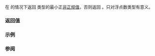 {{cpp/types/numeric_limits/title|denorm_min}}
{{cpp/types/numeric_limits/navbar}}
{{dcl begin}}
{{dcl rev multi|until1=c++11
|dcl1=
static T denorm_min() throw();
|dcl2=
static constexpr T denorm_min() noexcept;
}}
{{dcl end}}

在 {{c|1=std::numeric_limits&lt;T&gt;::has_denorm != std::denorm_absent}} 的情况下返回 {{tt|T}} 类型的最小正[[enwiki:Denormal number|非正规值]]，否则返回 {{c|std::numeric_limits&lt;T&gt;::min()}}。只对浮点数类型有意义。

===返回值===
{{dsc begin}}
{{dsc hitem | {{tt|T}} | {{c|std::numeric_limits&lt;T&gt;::denorm_min()}} }}
{{dsc | {{c/core|/* 未特化 */}} | {{c|T()}} }}
{{dsc | {{c/core|bool}}              | {{c|false}} }}
{{dsc | {{c/core|char}}              | {{c|0}} }}
{{dsc | {{c/core|signed char}}       | {{c|0}} }}
{{dsc | {{c/core|unsigned char}}     | {{c|0}} }}
{{dsc | {{c/core|wchar_t}}           | {{c|0}} }}
{{dsc | {{c/core|char8_t}} {{mark since c++20}}  | {{c|0}} }}
{{dsc | {{c/core|char16_t}} {{mark since c++11}} | {{c|0}} }}
{{dsc | {{c/core|char32_t}} {{mark since c++11}} | {{c|0}} }}
{{dsc | {{c/core|short}}             | {{c|0}} }}
{{dsc | {{c/core|unsigned short}}    | {{c|0}} }}
{{dsc | {{c/core|int}}               | {{c|0}} }}
{{dsc | {{c/core|unsigned int}}      | {{c|0}} }}
{{dsc | {{c/core|long}}              | {{c|0}} }}
{{dsc | {{c/core|unsigned long}}     | {{c|0}} }}
{{dsc | {{c/core|long long}} {{mark since c++11}}          | {{c|0}} }}
{{dsc | {{c/core|unsigned long long}} {{mark since c++11}} | {{c|0}} }}
{{dsc | {{c/core|float}}             | {{lc|FLT_TRUE_MIN}}（在 {{c|std::numeric_limits&lt;float&gt;::is_iec559}}&lt;br&gt;是 {{c|true}} 的情况下就是 {{mathjax-or|\(\scriptsize 2^{-149}\)|2{{su|p=-149}}}}） }}
{{dsc | {{c/core|double}}            | {{lc|DBL_TRUE_MIN}}（在 {{c|std::numeric_limits&lt;double&gt;::is_iec559}}&lt;br&gt;是 {{c|true}} 的情况下就是 {{mathjax-or|\(\scriptsize 2^{-1074}\)|2{{su|p=-1074}}}}） }}
{{dsc | {{c/core|long double}}       | {{lc|LDBL_TRUE_MIN}} }}
{{dsc end}}

===示例===
{{example
|演示 {{tt|denorm_min()}} 的底层位结构并打印值：
|code=
#include &lt;cassert&gt;
#include &lt;cstdint&gt;
#include &lt;cstring&gt;
#include &lt;iostream&gt;
#include &lt;limits&gt;

int main()
{
    // 最小非正规值拥有符号位 = 0，指数 = 0
    // 且只有尾数的最小有效数字位是 1
    std::uint32_t denorm_bits = 0x0001;
    float denorm_float;
    std::memcpy(&amp;denorm_float, &amp;denorm_bits, sizeof(float));
    
    assert(denorm_float == std::numeric_limits&lt;float&gt;::denorm_min());
    
    std::cout &lt;&lt; "float\tmin()\t\tdenorm_min()\n";
    std::cout &lt;&lt; "\t" &lt;&lt; std::numeric_limits&lt;float&gt;::min() &lt;&lt; '\t';
    std::cout &lt;&lt;         std::numeric_limits&lt;float&gt;::denorm_min() &lt;&lt; '\n';
    
    std::cout &lt;&lt; "double\tmin()\t\tdenorm_min()\n";
    std::cout &lt;&lt; "\t" &lt;&lt; std::numeric_limits&lt;double&gt;::min() &lt;&lt; '\t';
    std::cout &lt;&lt;         std::numeric_limits&lt;double&gt;::denorm_min() &lt;&lt; '\n';
}
|p=true
|output=
float	min()		denorm_min()
	1.17549e-38	1.4013e-45
double	min()		denorm_min()
	2.22507e-308	4.94066e-324
}}

===参阅===
{{dsc begin}}
{{dsc inc|cpp/types/numeric_limits/dsc min}}
{{dsc inc|cpp/types/numeric_limits/dsc has_denorm}}
{{dsc inc|cpp/types/numeric_limits/dsc lowest}}
{{dsc end}}

{{langlinks|de|en|es|fr|it|ja|pt|ru}}